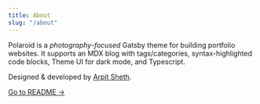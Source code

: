```yaml
---
title: About
slug: "/about"
---
```


Polaroid is a _photography-focused_ Gatsby theme for building portfolio websites. It supports an MDX blog with tags/categories, syntax-highlighted code blocks, Theme UI for dark mode, and Typescript.

Designed & developed by [Arpit Sheth](https://arpitsheth.com).

[Go to README →](/readme)

